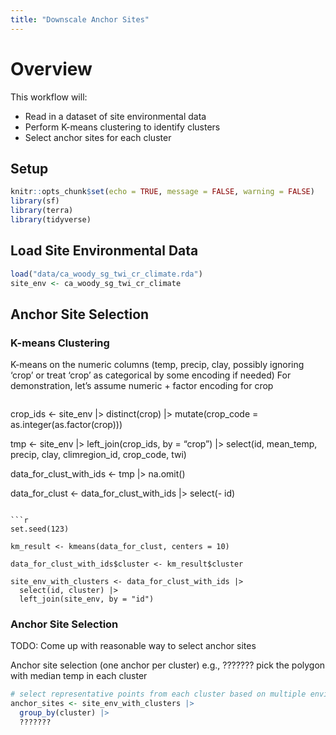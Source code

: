 ```yaml
---
title: "Downscale Anchor Sites"
---
```


# Overview

This workflow will:

- Read in a dataset of site environmental data
- Perform K-means clustering to identify clusters
- Select anchor sites for each cluster

## Setup

```r
knitr::opts_chunk$set(echo = TRUE, message = FALSE, warning = FALSE)
library(sf)
library(terra)
library(tidyverse)
```

## Load Site Environmental Data

```r

load("data/ca_woody_sg_twi_cr_climate.rda")
site_env <- ca_woody_sg_twi_cr_climate
```

## Anchor Site Selection

### K-means Clustering

K-means on the numeric columns (temp, precip, clay, possibly ignoring 'crop'
or treat 'crop' as categorical by some encoding if needed)
For demonstration, let's assume numeric + factor encoding for crop

```r

```

crop_ids <- site_env |>
distinct(crop) |>
mutate(crop_code = as.integer(as.factor(crop)))

tmp <- site_env |>
left_join(crop_ids, by = "crop") |>
select(id, mean_temp, precip, clay, climregion_id, crop_code, twi)

data_for_clust_with_ids <- tmp |>
na.omit()

data_for_clust <- data_for_clust_with_ids |>
select(- id)

````

```r
set.seed(123)

km_result <- kmeans(data_for_clust, centers = 10)

data_for_clust_with_ids$cluster <- km_result$cluster

site_env_with_clusters <- data_for_clust_with_ids |>
  select(id, cluster) |>
  left_join(site_env, by = "id")
````

### Anchor Site Selection

TODO: Come up with reasonable way to select anchor sites

Anchor site selection (one anchor per cluster)
e.g., ??????? pick the polygon with median temp in each cluster

```r
# select representative points from each cluster based on multiple environmental variables
anchor_sites <- site_env_with_clusters |>
  group_by(cluster) |>
  ???????
```
